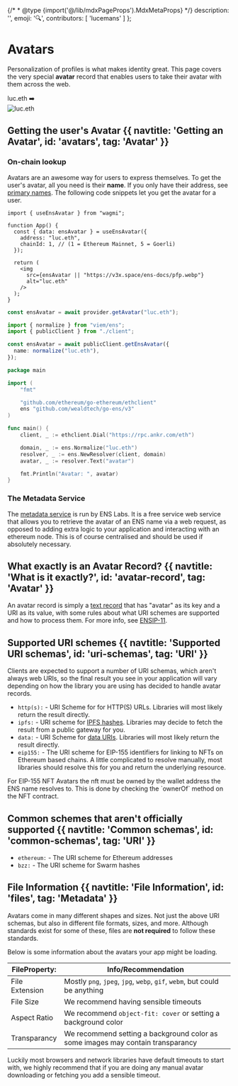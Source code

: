 {/* * @type {import('@/lib/mdxPageProps').MdxMetaProps} */}
description: '',
emoji: '🔍',
contributors: [
'lucemans'
]
};

# Avatars

Personalization of profiles is what makes identity great.
This page covers the very special **avatar** record that enables users to take their avatar with them across the web.

<div className="card1 px-8 py-4 flex justify-center items-center gap-3 not-prose">
  <span>luc.eth</span>
  <span>➡️</span>
  <div className="w-8 h-8 rounded-full overflow-hidden border">
    <img
      src="https://metadata.ens.domains/mainnet/avatar/luc.eth"
      alt="luc.eth"
      className="w-8 h-8 rounded-full"
    />
  </div>
</div>

## Getting the user's Avatar {{ navtitle: 'Getting an Avatar', id: 'avatars', tag: 'Avatar' }}

### On-chain lookup

Avatars are an awesome way for users to express themselves. To get the user's avatar, all you need is their **name**. If you only have their address, see [primary names](/web/reverse#get).
The following code snippets let you get the avatar for a user.

<CodeGroup title="Request">

```tsx {{ variant: 'wagmi', link: 'https://wagmi.sh/react/hooks/useEnsAvatar', stackblitz: 'https://stackblitz.com/edit/ens-wagmi-use-ens-avatar' }}
import { useEnsAvatar } from "wagmi";

function App() {
  const { data: ensAvatar } = useEnsAvatar({
    address: "luc.eth",
    chainId: 1, // (1 = Ethereum Mainnet, 5 = Goerli)
  });

  return (
    <img
      src={ensAvatar || "https://v3x.space/ens-docs/pfp.webp"}
      alt="luc.eth"
    />
  );
}
```

```ts {{ variant: 'ethers' }}
const ensAvatar = await provider.getAvatar("luc.eth");
```

```ts {{ variant: 'viem', link: 'https://viem.sh/docs/ens/actions/getEnsAvatar.html', stackblitz: 'https://stackblitz.com/edit/ens-viem-get-ens-avatar' }}
import { normalize } from "viem/ens";
import { publicClient } from "./client";

const ensAvatar = await publicClient.getEnsAvatar({
  name: normalize("luc.eth"),
});
```

```go {{ title: "Go", variant: "go" }}
package main

import (
	"fmt"

	"github.com/ethereum/go-ethereum/ethclient"
	ens "github.com/wealdtech/go-ens/v3"
)

func main() {
	client, _ := ethclient.Dial("https://rpc.ankr.com/eth")

	domain, _ := ens.Normalize("luc.eth")
	resolver, _ := ens.NewResolver(client, domain)
	avatar, _ := resolver.Text("avatar")

	fmt.Println("Avatar: ", avatar)
}
```

</CodeGroup>

### The Metadata Service

The [metadata service](https://metadata.ens.domains/docs) is run by ENS Labs. It is a free service web service that allows you to retrieve the
avatar of an ENS name via a web request, as opposed to adding extra logic to your application and interacting
with an ethereum node. This is of course centralised and should be used if absolutely necessary.

## What exactly is an Avatar Record? {{ navtitle: 'What is it exactly?', id: 'avatar-record', tag: 'Avatar' }}

An avatar record is simply a [text record](/web/records) that has "avatar" as its key and a URI as its value,
with some rules about what URI schemes are supported and how to process them. For more info, see [ENSIP-11](/ensip/12).

## Supported URI schemes {{ navtitle: 'Supported URI schemas', id: 'uri-schemas', tag: 'URI' }}

Clients are expected to support a number of URI schemas, which aren't always web URIs, so the final result you see in your application
will vary depending on how the library you are using has decided to handle avatar records.

- `http(s):` - URI Scheme for for HTTP(S) URLs. Libraries will most likely return the result directly.
- `ipfs:` - URI scheme for [IPFS hashes](). Libraries may decide to fetch the result from a public gateway for you.
- `data:` - URI Scheme for [data URIs](https://developer.mozilla.org/en-US/docs/Web/HTTP/Basics_of_HTTP/Data_URLs).
  Libraries will most likely return the result directly.
- `eip155:` - The URI scheme for EIP-155 identifiers for linking to NFTs on Ethereum based chains. A little complicated
  to resolve manually, most libraries should resolve this for you and return the underlying resource.

<Note>
  For EIP-155 NFT Avatars the nft must be owned by the wallet address the ENS
  name resolves to. This is done by checking the `ownerOf` method on the NFT
  contract.
</Note>

## Common schemes that aren't officially supported {{ navtitle: 'Common schemas', id: 'common-schemas', tag: 'URI' }}

- `ethereum:` - The URI scheme for Ethereum addresses
- `bzz:` - The URI scheme for Swarm hashes

## File Information {{ navtitle: 'File Information', id: 'files', tag: 'Metadata' }}

Avatars come in many different shapes and sizes. Not just the above URI schemas, but also in different file formats, sizes, and more.
Although standards exist for some of these, files are **not required** to follow these standards.

Below is some information about the avatars your app might be loading.

| FileProperty:  | Info/Recommendation                                                             |
| -------------- | ------------------------------------------------------------------------------- |
| File Extension | Mostly `png`, `jpeg`, `jpg`, `webp`, `gif`, `webm`, but could be anything       |
| File Size      | We recommend having sensible timeouts                                           |
| Aspect Ratio   | We recommend `object-fit: cover` or setting a background color                  |
| Transparancy   | We recommend setting a background color as some images may contain transparancy |

Luckily most browsers and network libraries have default timeouts to start with, we highly recommend that if you are doing any manual avatar downloading or fetching you add a sensible timeout.
